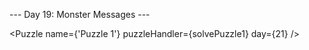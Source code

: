 
--- Day 19: Monster Messages ---

<Puzzle 
    name={'Puzzle 1'}
    puzzleHandler={solvePuzzle1}
    day={21} />